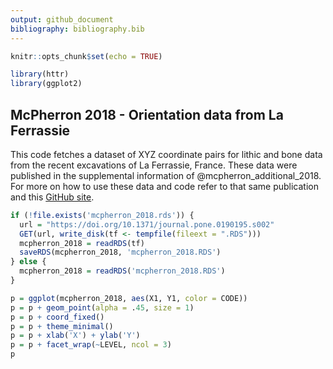 ```yaml
---
output: github_document
bibliography: bibliography.bib
---
```


```r
knitr::opts_chunk$set(echo = TRUE)

library(httr)
library(ggplot2)

```

## McPherron 2018 - Orientation data from La Ferrassie

This code fetches a dataset of XYZ coordinate pairs for lithic and bone data from the recent excavations of La Ferrassie, France.  These data were published in the supplemental information of @mcpherron_additional_2018.  For more on how to use these data and code refer to that same publication and this [GitHub site](https://github.com/surf3s/Orientations).

```r

if (!file.exists('mcpherron_2018.rds')) {
  url = "https://doi.org/10.1371/journal.pone.0190195.s002"
  GET(url, write_disk(tf <- tempfile(fileext = ".RDS")))
  mcpherron_2018 = readRDS(tf)
  saveRDS(mcpherron_2018, 'mcpherron_2018.RDS') 
} else {
  mcpherron_2018 = readRDS('mcpherron_2018.RDS')
}

```


```r

p = ggplot(mcpherron_2018, aes(X1, Y1, color = CODE))
p = p + geom_point(alpha = .45, size = 1)
p = p + coord_fixed()
p = p + theme_minimal()
p = p + xlab('X') + ylab('Y')
p = p + facet_wrap(~LEVEL, ncol = 3)
p

```
